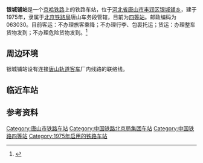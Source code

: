 {{Infobox China railway station
|车站名称 = 银城铺站
|图片 = No free image-zh.png
|图片介绍 = 
|车站名称拼音 = Yinchengpu Zhan
|英文名称 = Yinchengpu Railway Station
|车站代码 = 11183<ref>{{cite book|title=中华人民共和国铁路车站代码（GB/T 10302-2010）|publisher=中国标准出版社|year=2010|isbn=155066140495|ignore-isbn-error=true|pages=20}}</ref>
|电报码 = APP
|拼音码 = YCP	
|车站位置 = [[河北省|河北省]][[唐山市|唐山市]][[丰润区|丰润区]][[银城铺乡|银城铺乡]]
|坐标 = {{coord|39|49|19|N|118|11|8|E|display=inline,title}}
|归属 = [[北京铁路局|北京铁路局]]唐山车务段
|线路 = [[京哈铁路|京哈铁路]]
|车站等级 = [[四等站_(中国大陆)|四等站]]
|月台数目 = 1
|站台面 = 
|股道数目 = 
|网站 = 
|站线配置图 = 
}}
'''银城铺站'''是一个[[京哈铁路|京哈铁路]]上的铁路车站，位于[[河北省|河北省]][[唐山市|唐山市]][[丰润区|丰润区]][[银城铺乡|银城铺乡]]，建于1975年，隶属于[[北京铁路局|北京铁路局]]唐山车务段管辖，目前为[[四等站_(中国大陆)|四等站]]。邮政编码为063030。目前客运：不办理旅客乘降；不办理行李、包裹托运；货运：办理整车货物发到；不办理危险货物发到。<ref>{{cite web|title=火车站介绍|url=http://search.huochepiao.com/huochezhan/jieshao/|publisher=火车票网|accessdate=2012-10-13|deadurl=yes|archiveurl=https://web.archive.org/web/20121030120157/http://search.huochepiao.com/huochezhan/jieshao/|archivedate=2012-10-30}}</ref>

==周边环境==
银城铺站设有连接[[唐山轨道客车|唐山轨道客车]]厂内线路的联络线。

==临近车站==
{{start rail box|[[中国铁路|中国铁路]]}}
{{s-inop|[[唐山北站|唐山北站]]|{{站|北京}}方向}}
{{s-line|[[京哈铁路|京哈铁路]]<br />← 6km 银城铺站 10km →}}
{{s-inop|[[狼窝铺站|狼窝铺站]]|{{站|哈尔滨}}方向}}
{{end box}}

==参考资料==
{{reflist}}

{{京哈铁路}}

[[Category:唐山市铁路车站|Category:唐山市铁路车站]]
[[Category:中国铁路北京局集团车站|Category:中国铁路北京局集团车站]]
[[Category:中国铁路四等站|Category:中国铁路四等站]]
[[Category:1975年启用的铁路车站|Category:1975年启用的铁路车站]]